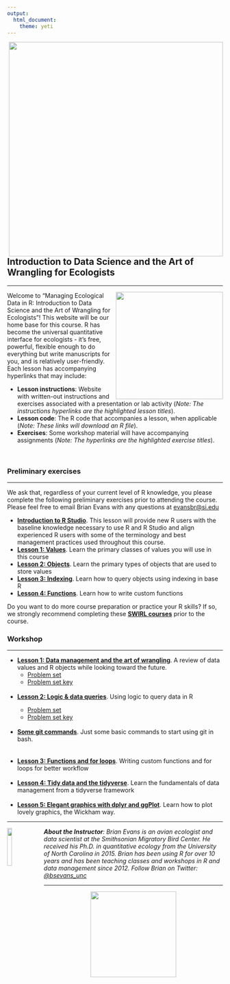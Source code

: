 ```yaml
---
output:
  html_document:
    theme: yeti
---
```


<!-- html head --> 

<head>
<link rel="stylesheet" href="https://cdnjs.cloudflare.com/ajax/libs/font-awesome/4.7.0/css/font-awesome.min.css">
<link rel="stylesheet" type="text/css" href="css/styles.css">
<!--link rel="stylesheet" href="https://maxcdn.bootstrapcdn.com/bootstrap/3.3.7/css/bootstrap.min.css"-->
</head>

<div class = "row">
<img style="float:right;padding-left:25px;border:none" src="images/smsc_logo.jpg" width = "500px"/>
</div>

<br>
<div class = "row">

<h2 style="text-align: left;">Introduction to Data Science and the Art of Wrangling for Ecologists</h2>
<hr>
<img style="float:right;padding-left:10px;border:none" src="images/catbirdBanded.jpg" width = "250px"/>

<p>Welcome to "Managing Ecological Data in R: Introduction to Data Science and the Art of Wrangling for Ecologists"! This website will be our home base for this course. R has become the universal quantitative interface for ecologists - it's free, powerful, flexible enough to do everything but write manuscripts for you, and is relatively user-friendly. Each lesson has accompanying hyperlinks that may include:</p>
<ul>
<li><b>Lesson instructions</b>: Website with written-out instructions and exercises associated with a presentation or lab activity (<i>Note: The instructions hyperlinks are the highlighted lesson titles</i>).</li>
<li><b>Lesson code</b>: The R code that accompanies a lesson, when applicable (<i>Note: These links will download an R file</i>).</li>
<li><b>Exercises</b>: Some workshop material will have accompanying assignments (<i>Note: The hyperlinks are the highlighted exercise titles</i>).</li>
</ul>
</div>
<br>

<h3>Preliminary exercises</h3>
<hr>
<p>We ask that, regardless of your current level of R knowledge, you please complete the following preliminary exercises prior to attending the course. Please feel free to email Brian Evans with any questions at <a href="mailto:evansbr@si.edu">evansbr@si.edu</a></p>
 
<ul>
<li><b><a href = "https://smbc.shinyapps.io/L0-intro_RStudio" target="_blank">Introduction to R Studio</a></b>. This lesson will provide new R users with the baseline knowledge necessary to use R and R Studio and align experienced R users with some of the terminology and best management practices used throughout this course.
</li>
<li><b><a href = "https://smbc.shinyapps.io/L1-rValues" target="_blank">Lesson 1: Values</a></b>. Learn the primary classes of values you will use in this course</li>
<li><b><a href = "https://smbc.shinyapps.io/L2-rObjects" target="_blank">Lesson 2: Objects</a></b>. Learn the primary types of objects that are used to store values</li>
<li><b><a href = "https://smbc.shinyapps.io/L3-indexing" target="_blank">Lesson 3: Indexing</a></b>. Learn how to query objects using indexing in base R</li>
<li><b><a href = "https://smbc.shinyapps.io/L4-functions" target="_blank">Lesson 4: Functions</a></b>. Learn how to write custom functions</li>
</ul>

<p>Do you want to do more course preparation or practice your R skills? If so, we strongly recommend completing these <a href = "https://smbc-nzp.github.io/dataSci/swirl.html" target = "_blank"><b>SWIRL courses</b></a> prior to the course.</p>

<div class = "row">
<h3>Workshop</h3>
<hr>
<ul>
<li><b><a href = "https://smbc-nzp.github.io/dataSci/lesson1_pres.html" target="_blank">Lesson 1: Data management and the art of wrangling</a></b>. A review of data values and R objects while looking toward the future.
<ul>
<li><a href = "https://smbc-nzp.github.io/dataSci/lesson1_exercise.html" target="_blank">Problem set</a></li>
<li><a href = "https://smbc-nzp.github.io/dataSci/lesson1_exercise_key.html" target="_blank">Problem set key</a></li>
</ul></li>
<br>
<li><b><a href = "https://smbc-nzp.github.io/dataSci/lesson2_pres.html" target="_blank">Lesson 2: Logic & data queries</a></b>. Using logic to query data in R</li>
<ul>
<li><a href = "https://smbc-nzp.github.io/dataSci/lesson2_exercise.html" target="_blank">Problem set</a></li>
<li><a href = "https://smbc-nzp.github.io/dataSci/lesson2_exercise_key.html" target="_blank">Problem set key</a></li>
</ul></li>
<br>
<li><b><a href = "https://smbc-nzp.github.io/dataSci/git_bash.html" target="_blank">Some git commands</a></b>. Just some basic commands to start using git in bash.</li>
<br>
<br>
<li><b><a href = "https://smbc-nzp.github.io/dataSci/lesson3_pres_functions_forLoops.html" target="_blank">Lesson 3: Functions and for loops</a></b>. Writing custom functions and for loops for better workflow</li>
<br>
<li><b><a href = "https://smbc-nzp.github.io/dataSci/intro_to_tidyverse.html" target="_blank">Lesson 4: Tidy data and the tidyverse</a></b>. Learn the fundamentals of data management from a tidyverse framework</li>
<br>
<li><b><a href = "https://smbc-nzp.github.io/dataSci/ggPlot_pres.html" target="_blank">Lesson 5: Elegant graphics with dplyr and ggPlot</a></b>. Learn how to plot lovely graphics, the Wickham way.</li>
</ul>
</div>

<div class = "row">
<hr>
<img src = "images/robotBird.jpg"
  style = "float:left;
  padding-left: 0px;
  padding-right: 10px;
  width: 15%;">
<i><p><b>About the Instructor</b>: Brian Evans is an avian ecologist and data scientist at the Smithsonian Migratory Bird Center. He received his Ph.D. in quantitative ecology from the University of North Carolina in 2015. Brian has been using R for over 10 years and has been teaching classes and workshops in R and data management since 2012. Follow Brian on Twitter: <a href = "https://twitter.com/bsevans_unc">@bsevans_unc</a></i></p>
</div>
<hr>
<div class = "row">
<img 
  src="images/nzpLogo.png"
  style= "display: block;
    margin-left: auto;
    margin-right: auto;
    width: 200px;"/>
</div>


